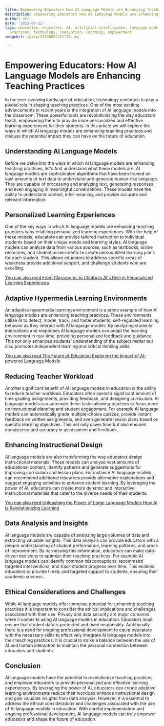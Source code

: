 ```yaml
---
title: Empowering Educators How AI Language Models are Enhancing Teaching Practices
description: Empowering Educators How AI Language Models are Enhancing Teaching Practices
author: Usf
date: '2023-07-22'
tags: education, educators, AI, artificial intelligence, language models, teaching
  practices, technology, innovation, learning, empowerment
imageUrl: /pixa/20230802221128.jpg

---
```

# Empowering Educators: How AI Language Models are Enhancing Teaching Practices

In  the  ever-evolving landscape of education, technology continues to play a pivotal role in shaping teaching practices. One of the most exciting advancements in recent years is the integration of AI language models into the classroom. These powerful tools  are revolutionizing the way educators teach, empowering  them to provide more personalized and effective learning experiences for  their  students. In this  article we will explore the ways in which AI language models are enhancing  teaching practices and discuss the potential impact they can have on the future  of education.

## Understanding AI  Language Models

Before we delve into the ways  in  which AI language models are enhancing teaching practices, let's first understand what these models are. AI language models are sophisticated algorithms that have been trained  on vast amounts of text data to understand and  generate human-like  language. They are capable  of processing and analyzing  text, generating  responses, and even  engaging  in meaningful conversations. These models have the ability  to understand context, infer meaning, and provide accurate and relevant information.

## Personalized Learning Experiences

One of the key ways in which AI language models are enhancing teaching practices is by enabling personalized learning experiences. With the help of these models, educators can provide tailored instruction to individual students based on their unique  needs and learning styles. AI language models can  analyze data from various sources, such as textbooks, online resources, and student assessments to create personalized learning plans for each student. This allows educators to address specific areas of weakness  provide  additional support, and challenge students who are excelling.

[You can also read From Classrooms to Chatbots AI's Role in Personalized Learning  Experiences](From%20Classrooms%20to%20Chatbots%20AI%27s%20Role%20in%20Personalized%20Learning%20Experiences)


## Adaptive Hypermedia  Learning  Environments

An adaptive hypermedia learning environment is a prime example of how AI language models are enhancing teaching practices. These environments utilize AI to detect, model, track, and foster  students' self-regulated learning behavior as they interact with AI language models. By analyzing students' interactions and responses AI language models  can adapt the learning environment in real-time, providing personalized feedback and guidance. This not only enhances students'  understanding of the subject  matter but also  promotes independent learning and critical thinking  skills.

[You can also read The Future of Education Exploring the Impact of AI-powered Language Models](The%20Future%20of%20Education%20Exploring%20the%20Impact%20of%20AI-powered%20Language%20Models)


## Reducing Teacher Workload

Another significant benefit of AI language models  in  education is the  ability to reduce teacher  workload. Educators often spend a  significant amount of time grading assignments, providing feedback, and designing  curriculum. AI language models can automate these tasks allowing teachers to focus more on instructional planning and student engagement. For example AI language models can automatically grade multiple-choice quizzes, provide instant feedback on written assignments, and even generate lesson plans based on  specific learning objectives. This not only  saves time but also ensures consistency and accuracy in assessment and feedback.

## Enhancing Instructional Design

AI language models are  also transforming  the way educators design instructional materials. These models  can analyze vast amounts of educational content, identify patterns and generate  suggestions for improving curriculum and lesson plans. For instance AI  language models can recommend additional resources provide alternative explanations and suggest engaging activities to enhance student learning. By leveraging the power of AI, educators can create more dynamic and interactive  instructional materials that  cater  to the diverse needs  of  their students.

[You can also read Unleashing the Power of Large  Language Models How AI is Revolutionizing Learning](Unleashing%20the%20Power%20of%20Large%20Language%20Models%20How%20AI%20is%20Revolutionizing%20Learning)


## Data Analysis and Insights

AI  language models are capable of analyzing large volumes of data and extracting  valuable  insights. This data  analysis can provide educators with a deeper understanding of student performance, learning patterns, and areas of improvement. By harnessing this information, educators  can  make data-driven decisions  to optimize their teaching practices. For example AI language models  can identify common misconceptions, recommend targeted interventions, and track student  progress over time. This enables educators to provide timely and targeted support to students, ensuring their academic success.

## Ethical Considerations and Challenges

While AI language models offer  immense  potential for enhancing teaching practices  it is important to consider the ethical implications and challenges associated with their use. Privacy and data  security are major concerns when it comes to using  AI language models in education. Educators must ensure that student data is protected and used responsibly. Additionally there is a need for ongoing professional development to equip  educators with the necessary skills to effectively integrate AI language models into  their  teaching practices. It is  crucial to strike a balance between the use of  AI and  human interaction to maintain the personal connection between educators and students.

## Conclusion

AI  language models have the potential to revolutionize teaching  practices and empower educators to provide  personalized and effective learning experiences. By leveraging the  power of AI,  educators can create adaptive learning environments reduce their workload enhance instructional design and gain valuable insights from  data  analysis.  However, it is essential to address the ethical considerations and challenges  associated with the use of AI language models in education. With  careful implementation and ongoing professional development, AI language models can truly empower educators and shape the future of education.